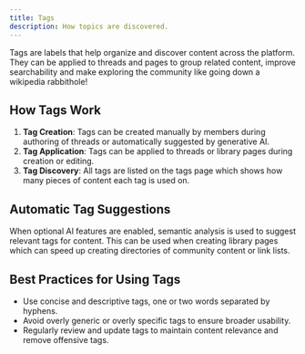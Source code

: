```yaml
---
title: Tags
description: How topics are discovered.
---
```


Tags are labels that help organize and discover content across the platform. They can be applied to threads and pages to group related content, improve searchability and make exploring the community like going down a wikipedia rabbithole!

## How Tags Work

1. **Tag Creation**: Tags can be created manually by members during authoring of threads or automatically suggested by generative AI.
2. **Tag Application**: Tags can be applied to threads or library pages during creation or editing.
3. **Tag Discovery**: All tags are listed on the tags page which shows how many pieces of content each tag is used on.

## Automatic Tag Suggestions

When optional AI features are enabled, semantic analysis is used to suggest relevant tags for content. This can be used when creating library pages which can speed up creating directories of community content or link lists.

## Best Practices for Using Tags

- Use concise and descriptive tags, one or two words separated by hyphens.
- Avoid overly generic or overly specific tags to ensure broader usability.
- Regularly review and update tags to maintain content relevance and remove offensive tags.
